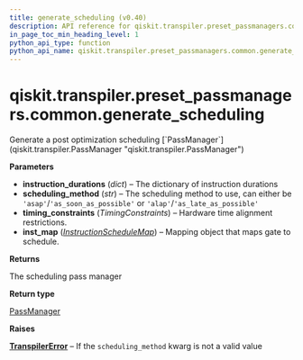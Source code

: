 ```yaml
---
title: generate_scheduling (v0.40)
description: API reference for qiskit.transpiler.preset_passmanagers.common.generate_scheduling in qiskit v0.40
in_page_toc_min_heading_level: 1
python_api_type: function
python_api_name: qiskit.transpiler.preset_passmanagers.common.generate_scheduling
---
```


<span id="qiskit-transpiler-preset-passmanagers-common-generate-scheduling" />

# qiskit.transpiler.preset\_passmanagers.common.generate\_scheduling

<Function id="qiskit.transpiler.preset_passmanagers.common.generate_scheduling" isDedicatedPage={true} github="https://github.com/qiskit/qiskit/tree/stable/0.23/qiskit/transpiler/preset_passmanagers/common.py" signature="generate_scheduling(instruction_durations, scheduling_method, timing_constraints, inst_map)">
  Generate a post optimization scheduling [`PassManager`](qiskit.transpiler.PassManager "qiskit.transpiler.PassManager")

  **Parameters**

  *   **instruction\_durations** (*dict*) – The dictionary of instruction durations
  *   **scheduling\_method** (*str*) – The scheduling method to use, can either be `'asap'`/`'as_soon_as_possible'` or `'alap'`/`'as_late_as_possible'`
  *   **timing\_constraints** (*TimingConstraints*) – Hardware time alignment restrictions.
  *   **inst\_map** ([*InstructionScheduleMap*](qiskit.pulse.InstructionScheduleMap "qiskit.pulse.InstructionScheduleMap")) – Mapping object that maps gate to schedule.

  **Returns**

  The scheduling pass manager

  **Return type**

  [PassManager](qiskit.transpiler.PassManager "qiskit.transpiler.PassManager")

  **Raises**

  [**TranspilerError**](qiskit.transpiler.TranspilerError "qiskit.transpiler.TranspilerError") – If the `scheduling_method` kwarg is not a valid value
</Function>

